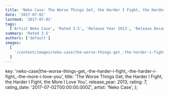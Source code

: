 ```yaml
---
title: 'Neko Case: The Worse Things Get, the Harder I Fight, the Harder I Fight, the More I Love You (2013)'
date: '2017-07-02'
lastmod: '2017-07-02'
tags:
  ['Artist Neko Case', 'Rated 3.5', 'Release Year 2013', 'Release Decade 2010']
summary: 'Rated 3.5'
authors: ['default']
images:
  [
    '/content/images/neko-case|the-worse-things-get_-the-harder-i-fight_-the-harder-i-fight_-the-more-i-love-you.jpg',
  ]
---
```


  key: 'neko-case|the-worse-things-get_-the-harder-i-fight_-the-harder-i-fight_-the-more-i-love-you',
  title:
    'The Worse Things Get, the Harder I Fight, the Harder I Fight, the More I Love You',
  release_year: 2013,
  rating: 7,
  rating_date: '2017-07-02T00:00:00.000Z',
  artist: 'Neko Case',
};

<MusicRating data={data} />
